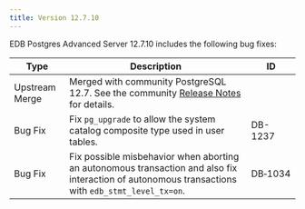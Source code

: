 ---
title: Version 12.7.10
---

EDB Postgres Advanced Server 12.7.10 includes the following bug fixes:

| Type    | Description                                                                                                                                       | ID      |
| ------- | ------------------------------------------------------------------------------------------------------------------------------------------------- | ------- |
| Upstream Merge | Merged with community PostgreSQL 12.7. See the community [Release Notes](https://www.postgresql.org/docs/12/release-12-7.html) for details.  |         |          |
| Bug Fix | Fix `pg_upgrade` to allow the system catalog composite type used in user tables.                                                                  | DB-1237 |
| Bug Fix | Fix possible misbehavior when aborting an autonomous transaction and also fix interaction of autonomous transactions with `edb_stmt_level_tx=on`. | DB&#8209;1034 |
